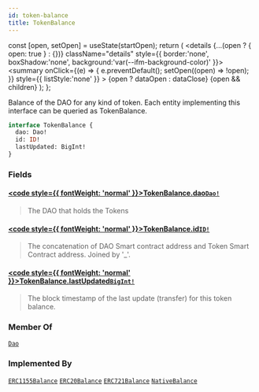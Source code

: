 ```yaml
---
id: token-balance
title: TokenBalance
---
```









  const [open, setOpen] = useState(startOpen);
  return (
    <details {...(open ? { open: true } : {})} className="details" style={{ border:'none', boxShadow:'none', background:'var(--ifm-background-color)' }}>
      <summary
        onClick={(e) => {
          e.preventDefault();
          setOpen((open) => !open);
        }}
        style={{ listStyle:'none' }}
      >
      {open ? dataOpen : dataClose}
      </summary>
      {open && children}
    </details>
  );
};








Balance of the DAO for any kind of token. Each entity implementing this interface can be queried as TokenBalance.


```graphql
interface TokenBalance {
  dao: Dao!
  id: ID!
  lastUpdated: BigInt!
}
```




### Fields

#### [<code style={{ fontWeight: 'normal' }}>TokenBalance.<b>dao</b></code>](#)<Bullet />[`Dao!`](/docs/next/subgraph/reference-guide/objects/dao) <Badge class="badge badge--secondary" text="non-null"/> <Badge class="badge badge--secondary" text="object"/> 
> 
> 
>  The DAO that holds the Tokens
> 

#### [<code style={{ fontWeight: 'normal' }}>TokenBalance.<b>id</b></code>](#)<Bullet />[`ID!`](/docs/next/subgraph/reference-guide/scalars/id) <Badge class="badge badge--secondary" text="non-null"/> <Badge class="badge badge--secondary" text="scalar"/> 
> 
> 
>  The concatenation of DAO Smart contract address and Token Smart Contract address. Joined by '_'. 
> 

#### [<code style={{ fontWeight: 'normal' }}>TokenBalance.<b>lastUpdated</b></code>](#)<Bullet />[`BigInt!`](/docs/next/subgraph/reference-guide/scalars/big-int) <Badge class="badge badge--secondary" text="non-null"/> <Badge class="badge badge--secondary" text="scalar"/> 
> 
> 
>  The block timestamp of the last update (transfer) for this token balance. 
> 





### Member Of

[`Dao`](/docs/next/subgraph/reference-guide/objects/dao)  <Badge class="badge badge--secondary" text="object"/>

### Implemented By

[`ERC1155Balance`](/docs/next/subgraph/reference-guide/objects/erc1155-balance)  <Badge class="badge badge--secondary" text="object"/><Bullet />[`ERC20Balance`](/docs/next/subgraph/reference-guide/objects/erc20-balance)  <Badge class="badge badge--secondary" text="object"/><Bullet />[`ERC721Balance`](/docs/next/subgraph/reference-guide/objects/erc721-balance)  <Badge class="badge badge--secondary" text="object"/><Bullet />[`NativeBalance`](/docs/next/subgraph/reference-guide/objects/native-balance)  <Badge class="badge badge--secondary" text="object"/>

